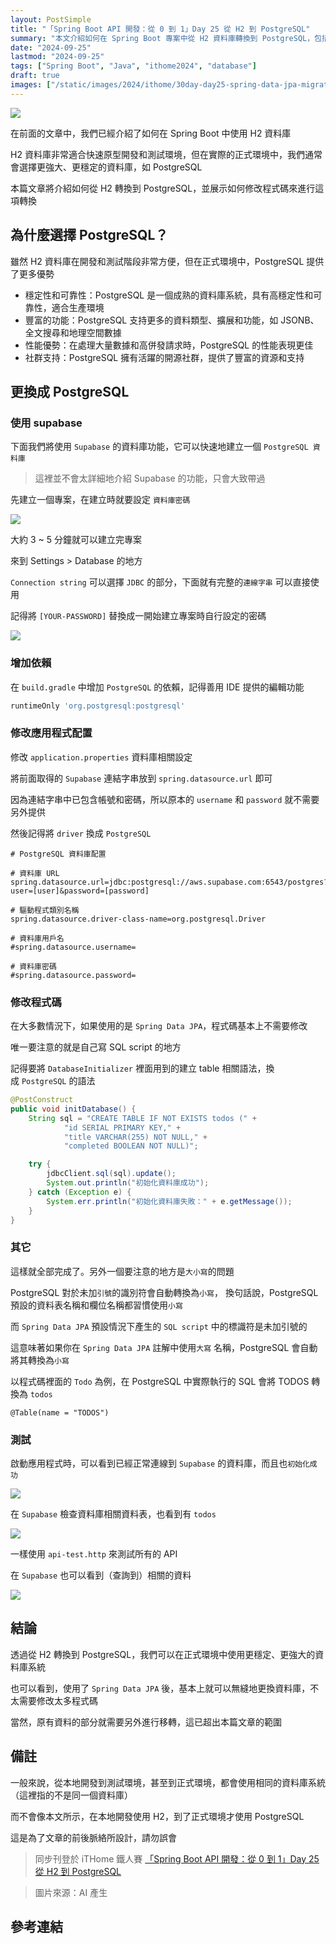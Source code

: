 ```yaml
---
layout: PostSimple
title: "「Spring Boot API 開發：從 0 到 1」Day 25 從 H2 到 PostgreSQL"
summary: "本文介紹如何在 Spring Boot 專案中從 H2 資料庫轉換到 PostgreSQL，包括使用 Supabase 建立 PostgreSQL 資料庫、修改依賴和配置、調整程式碼等步驟。文章還討論了 PostgreSQL 的優勢、大小寫問題，以及使用 Spring Data JPA 實現無縫資料庫切換的便利性"
date: "2024-09-25"
lastmod: "2024-09-25"
tags: ["Spring Boot", "Java", "ithome2024", "database"]
draft: true
images: ["/static/images/2024/ithome/30day-day25-spring-data-jpa-migrating-from-h2-to-postgresql/cover.webp"]
---
```


![](https://image.cashwu.com/2024/ithome/30day-day25-spring-data-jpa-migrating-from-h2-to-postgresql/cover.webp)


在前面的文章中，我們已經介紹了如何在 Spring Boot 中使用 H2 資料庫

H2 資料庫非常適合快速原型開發和測試環境，但在實際的正式環境中，我們通常會選擇更強大、更穩定的資料庫，如 PostgreSQL

本篇文章將介紹如何從 H2 轉換到 PostgreSQL，並展示如何修改程式碼來進行這項轉換

## 為什麼選擇 PostgreSQL？

雖然 H2 資料庫在開發和測試階段非常方便，但在正式環境中，PostgreSQL 提供了更多優勢

- 穩定性和可靠性：PostgreSQL 是一個成熟的資料庫系統，具有高穩定性和可靠性，適合生產環境
- 豐富的功能：PostgreSQL 支持更多的資料類型、擴展和功能，如 JSONB、全文搜尋和地理空間數據
- 性能優勢：在處理大量數據和高併發請求時，PostgreSQL 的性能表現更佳
- 社群支持：PostgreSQL 擁有活躍的開源社群，提供了豐富的資源和支持

## 更換成 PostgreSQL

### 使用 supabase

下面我們將使用 `Supabase` 的資料庫功能，它可以快速地建立一個 `PostgreSQL 資料庫` 

> 這裡並不會太詳細地介紹 Supabase 的功能，只會大致帶過

先建立一個專案，在建立時就要設定 `資料庫密碼`

![](https://image.cashwu.com/2024/ithome/30day-day25-spring-data-jpa-migrating-from-h2-to-postgresql/01.webp)


大約 3 ~ 5 分鐘就可以建立完專案

來到 Settings > Database 的地方

`Connection string` 可以選擇 `JDBC` 的部分，下面就有完整的`連線字串` 可以直接使用


記得將 `[YOUR-PASSWORD]` 替換成一開始建立專案時自行設定的密碼
  
![](https://image.cashwu.com/2024/ithome/30day-day25-spring-data-jpa-migrating-from-h2-to-postgresql/02.webp)

### 增加依賴

在 `build.gradle` 中增加 `PostgreSQL` 的依賴，記得善用 IDE 提供的編輯功能

```groovy
runtimeOnly 'org.postgresql:postgresql'
```

### 修改應用程式配置


修改 `application.properties` 資料庫相關設定

將前面取得的 `Supabase` 連結字串放到 `spring.datasource.url` 即可

因為連結字串中已包含帳號和密碼，所以原本的 `username` 和 `password` 就不需要另外提供

然後記得將 `driver` 換成 `PostgreSQL` 

```properties
# PostgreSQL 資料庫配置

# 資料庫 URL
spring.datasource.url=jdbc:postgresql://aws.supabase.com:6543/postgres?user=[user]&password=[password]

# 驅動程式類別名稱
spring.datasource.driver-class-name=org.postgresql.Driver

# 資料庫用戶名
#spring.datasource.username=

# 資料庫密碼
#spring.datasource.password=
```

### 修改程式碼


在大多數情況下，如果使用的是 `Spring Data JPA`，程式碼基本上不需要修改

唯一要注意的就是自己寫 SQL script 的地方

記得要將 `DatabaseInitializer` 裡面用到的建立 table 相關語法，換成 `PostgreSQL` 的語法


```java
@PostConstruct
public void initDatabase() {
    String sql = "CREATE TABLE IF NOT EXISTS todos (" +
            "id SERIAL PRIMARY KEY," +
            "title VARCHAR(255) NOT NULL," +
            "completed BOOLEAN NOT NULL)";

    try {
        jdbcClient.sql(sql).update();
        System.out.println("初始化資料庫成功");
    } catch (Exception e) {
        System.err.println("初始化資料庫失敗：" + e.getMessage());
    }
}
```

### 其它

這樣就全部完成了。另外一個要注意的地方是`大小寫`的問題

PostgreSQL 對於未加`引號`的識別符會自動轉換為`小寫`， 換句話說，PostgreSQL 預設的資料表名稱和欄位名稱都習慣使用`小寫` 

而 `Spring Data JPA` 預設情況下產生的 `SQL script` 中的標識符是未加引號的

這意味著如果你在 `Spring Data JPA` 註解中使用`大寫` 名稱，PostgreSQL 會自動將其轉換為`小寫` 

  

以程式碼裡面的 `Todo` 為例，在 PostgreSQL 中實際執行的 SQL 會將 TODOS 轉換為 `todos` 

```
@Table(name = "TODOS")
```


### 測試

啟動應用程式時，可以看到已經正常連線到 `Supabase` 的資料庫，而且也`初始化成功` 

![](https://image.cashwu.com/2024/ithome/30day-day25-spring-data-jpa-migrating-from-h2-to-postgresql/03.webp)

在 `Supabase` 檢查資料庫相關資料表，也看到有 `todos` 

![](https://image.cashwu.com/2024/ithome/30day-day25-spring-data-jpa-migrating-from-h2-to-postgresql/04.webp)


一樣使用 `api-test.http` 來測試所有的 API

在 `Supabase` 也可以看到（查詢到）相關的資料

  
![](https://image.cashwu.com/2024/ithome/30day-day25-spring-data-jpa-migrating-from-h2-to-postgresql/05.webp)


## 結論

透過從 H2 轉換到 PostgreSQL，我們可以在正式環境中使用更穩定、更強大的資料庫系統

也可以看到，使用了 `Spring Data JPA` 後，基本上就可以無縫地更換資料庫，不太需要修改太多程式碼

當然，原有資料的部分就需要另外進行移轉，這已超出本篇文章的範圍

## 備註

一般來說，從本地開發到測試環境，甚至到正式環境，都會使用相同的資料庫系統（這裡指的不是同一個資料庫）

而不會像本文所示，在本地開發使用 H2，到了正式環境才使用 PostgreSQL

這是為了文章的前後脈絡所設計，請勿誤會


> 同步刊登於 iTHome 鐵人賽 [「Spring Boot API 開發：從 0 到 1」Day 25 從 H2 到 PostgreSQL](https://ithelp.ithome.com.tw/articles/10348840)

> 圖片來源：AI 產生

## 參考連結
